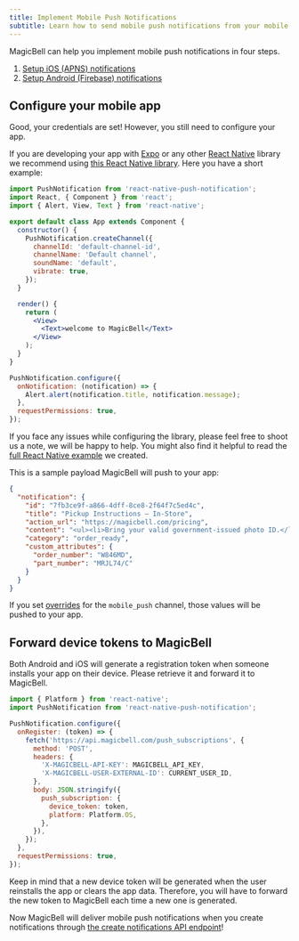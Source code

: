```yaml
---
title: Implement Mobile Push Notifications
subtitle: Learn how to send mobile push notifications from your mobile app
---
```


MagicBell can help you implement mobile push notifications in four steps.

1. [Setup iOS (APNS) notifications](/docs/mobile-push/ios)
2. [Setup Android (Firebase) notifications](/docs/mobile-push/android)

## Configure your mobile app

Good, your credentials are set! However, you still need to configure your app.

If you are developing your app with [Expo](https://expo.io) or any other [React Native](https://reactnative.dev/) library we recommend using
[this React Native library](https://github.com/zo0r/react-native-push-notification). Here you have a short example:

```jsx title=React-Native
import PushNotification from 'react-native-push-notification';
import React, { Component } from 'react';
import { Alert, View, Text } from 'react-native';

export default class App extends Component {
  constructor() {
    PushNotification.createChannel({
      channelId: 'default-channel-id',
      channelName: 'Default channel',
      soundName: 'default',
      vibrate: true,
    });
  }

  render() {
    return (
      <View>
        <Text>welcome to MagicBell</Text>
      </View>
    );
  }
}

PushNotification.configure({
  onNotification: (notification) => {
    Alert.alert(notification.title, notification.message);
  },
  requestPermissions: true,
});
```

If you face any issues while configuring the library, please feel free to shoot us a note, we will be happy to help.
You might also find it helpful to read the [full React Native example](https://github.com/magicbell-io/react-native-notifications-example) we created.

This is a sample payload MagicBell will push to your app:

```json
{
  "notification": {
    "id": "7fb3ce9f-a866-4dff-8ce8-2f64f7c5ed4c",
    "title": "Pickup Instructions – In-Store",
    "action_url": "https://magicbell.com/pricing",
    "content": "<ul><li>Bring your valid government-issued photo ID.</li></ul>",
    "category": "order_ready",
    "custom_attributes": {
      "order_number": "W846MD",
      "part_number": "MRJL74/C"
    }
  }
}
```

If you set [overrides](https://magicbell.com/docs/rest-api/reference#create-notification) for the `mobile_push` channel, those values will be pushed to your app.

## Forward device tokens to MagicBell

Both Android and iOS will generate a registration token when someone installs your app on their
device. Please retrieve it and forward it to MagicBell.

```jsx title=React-Native
import { Platform } from 'react-native';
import PushNotification from 'react-native-push-notification';

PushNotification.configure({
  onRegister: (token) => {
    fetch('https://api.magicbell.com/push_subscriptions', {
      method: 'POST',
      headers: {
        'X-MAGICBELL-API-KEY': MAGICBELL_API_KEY,
        'X-MAGICBELL-USER-EXTERNAL-ID': CURRENT_USER_ID,
      },
      body: JSON.stringify({
        push_subscription: {
          device_token: token,
          platform: Platform.OS,
        },
      }),
    });
  },
  requestPermissions: true,
});
```

Keep in mind that a new device token will be generated when the user
reinstalls the app or clears the app data. Therefore, you will have to forward
the new token to MagicBell each time a new one is generated.

Now MagicBell will deliver mobile push notifications when you create notifications
through [the create notifications API endpoint](https://magicbell.com/docs/rest-api/reference#create-notification)!
